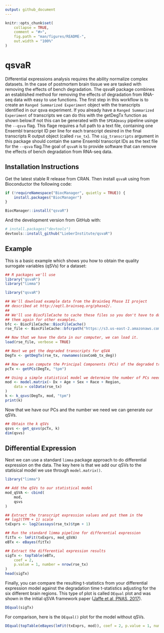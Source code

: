 ```yaml
---
output: github_document
---
```


<!-- README.md is generated from README.Rmd. Please edit that file -->

```r
knitr::opts_chunk$set(
    collapse = TRUE,
    comment = "#>",
    fig.path = "man/figures/README-",
    out.width = "100%"
)
```

# qsvaR

<!-- badges: start -->
<!-- badges: end -->

Differential expressions analysis requires the ability normalize complex datasets. In the case of postmortem brain tissue we are tasked with removing the effects of bench degradation. The qsvaR package combines an established method for removing the effects of degradation from RNA-seq data with easy to use functions. The first step in this workflow is to create an `Ranged Summarized Experiment` object with the transcripts identified in our qsva experiment. If you already have a `Ranged Summarized Experiment` of transcripts we can do this with the getDegTx function as shown below.If not this can be generated with the `SPEAQeasy` pipeline usinge the `--qsva` flag. This flage requires a full path to a text file, containing one Ensembl transcript ID per line for each transcript desired in the final transcripts R output object (called `rse_tx`). The `sig_transcripts` argument in this package should contain the same Ensembl transcript IDs as the text file for the `--qsva` flag.The goal of `qsvaR` is to provide software that can remove the effects of bench degradation from RNA-seq data.

## Installation Instructions

Get the latest stable R release from CRAN. Then install `qsvaR` using from Bioconductor the following code:

```r
if (!requireNamespace("BiocManager", quietly = TRUE)) {
    install.packages("BiocManager")
}

BiocManager::install("qsvaR")
```

And the development version from GitHub with:

```r
# install.packages("devtools")
devtools::install_github("LieberInstitute/qsvaR")
```


## Example

This is a basic example which shows you how to obtain the quality surrogate variables (qSVs) for a dataset:

```r
## R packages we'll use
library("qsvaR")
library("limma")
```


```r
library("qsvaR")

## We'll download example data from the BrainSeq Phase II project
## described at http://eqtl.brainseq.org/phase2/.
##
## We'll use BiocFileCache to cache these files so you don't have to download
## them again for other examples.
bfc <- BiocFileCache::BiocFileCache()
rse_file <- BiocFileCache::bfcrpath("https://s3.us-east-2.amazonaws.com/libd-brainseq2/rse_tx_unfiltered.Rdata", x = bfc)

## Now that we have the data in our computer, we can load it.
load(rse_file, verbose = TRUE)

## Next we get the degraded transcripts for qSVA
DegTx <- getDegTx(rse_tx, rownames(covComb_tx_deg))

## Now we can compute the Principal Components (PCs) of the degraded transcripts
pcTx <- getPCs(DegTx, "tpm")

## Using a simple statistical model we determine the number of PCs needed (k)
mod <- model.matrix(~ Dx + Age + Sex + Race + Region,
    data = colData(rse_tx)
)
k <- k_qsvs(DegTx, mod, "tpm")
print(k)
```

Now that we have our PCs and the number we need we can generate our qSVs.

```r
## Obtain the k qSVs
qsvs <- get_qsvs(pcTx, k)
dim(qsvs)
```

## Differential Expression

Next we can use a standard `limma` package approach to do differential expression on the data. The key here is that we add our qSVs to the statisical model we use through `model.matrix()`.

```r
library("limma")

## Add the qSVs to our statistical model
mod_qSVA <- cbind(
    mod,
    qsvs
)

## Extract the transcript expression values and put them in the
## log2(TPM + 1) scale
txExprs <- log2(assays(rse_tx)$tpm + 1)

## Run the standard limma pipeline for differential expression
fitTx <- lmFit(txExprs, mod_qSVA)
eBTx <- eBayes(fitTx)

## Extract the differential expression results
sigTx <- topTable(eBTx,
    coef = 2,
    p.value = 1, number = nrow(rse_tx)
)
head(sigTx)
```

Finally, you can compare the resulting t-statistics from your differential expression model against the degradation time t-statistics adjusting for the six different brain regions. This type of plot is called `DEqual` plot and was shown in the initial qSVA framework paper ([Jaffe et al, PNAS, 2017](https://doi.org/10.1073/pnas.1617384114)).

```r
DEqual(sigTx)
```

For comparison, here is the `DEqual()` plot for the model without qSVs.

```r
DEqual(topTable(eBayes(lmFit(txExprs, mod)), coef = 2, p.value = 1, number = nrow(rse_tx)))
```


